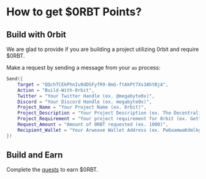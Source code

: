 # How to get $0RBT Points?

## Build with 0rbit
We are glad to provide if you are building a project utilizing 0rbit and require $0RBT. 

Make a request by sending a message from your `ao` process:
```lua warp=true
Send({
    Target = "QQchTCEkPhnIu9dDSFyfR9-8mG-ftAkPt7Xs3AhtBjA",
    Action = "Build-With-0rbit",
    Twitter = "Your Twitter Handle (ex. @megabyte0x)",
    Discord = "Your Discord Handle (ex. megabyte0x)",
    Project_Name = "Your Project Name (ex. 0rbit)",
    Project_Description = "Your Project Description (ex. The Decentralised Oracle Network on Arweave built using AO)",
    Project_Requirement = "Your project requirement for 0rbit (ex. Getting stock prices to build a prediction model)",
    Request_Amount = "Amount of 0RBT requested (ex. 1000)",
    Recipient_Wallet = "Your Arweave Wallet Address (ex. Pw6aamwaKdmlkgKMNLX1ekzvyBPO8r-S4QhIpL34QVw)"
})
```

## Build and Earn
Complete the [quests](https://0rbit.co/quests) to earn $0RBT.
